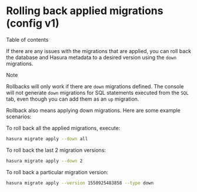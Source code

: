 
Rolling back applied migrations (config v1)
===========================================

Table of contents

If there are any issues with the migrations that are applied, you can
roll back the database and Hasura metadata to a desired version using
the `down` migrations.

Note

Rollbacks will only work if there are `down` migrations defined. The
console will not generate `down` migrations for SQL statements executed
from the `SQL` tab, even though you can add them as an `up` migration.

Rollback also means applying down migrations. Here are some example
scenarios:

To roll back all the applied migrations, execute:

```bash
hasura migrate apply --down all
```

To roll back the last 2 migration versions:

```bash
hasura migrate apply --down 2
```

To roll back a particular migration version:

```bash
hasura migrate apply --version 1550925483858 --type down
```
